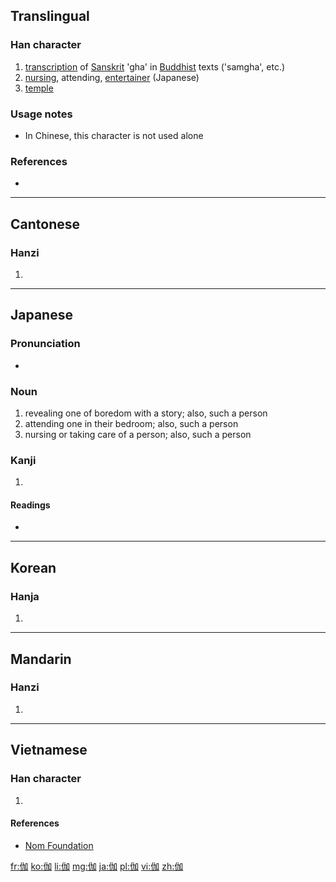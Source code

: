 ==Translingual==

===Han character===
{{Han char|rn=9|rad=人|as=05|sn=7|four=2620<sub>0</sub>|canj=人大尸口 (OKSR)|ids=⿰[[亻]][[加]]}}

# [[transcription]] of [[Sanskrit]] 'gha' in [[Buddhist]] texts ('samgha', etc.)
# [[nursing]], attending, [[entertainer]] (Japanese)
# [[temple]]

===Usage notes===
* In Chinese, this character is not used alone<!--is this true?-->

===References===
* {{Han ref|kx=0097.120|dkj=00486|dj=0205.170|hdz=10140.070|uh=4F3D|ud=20285|bh=A6F7|bd=42743}}

----

==Cantonese==

===Hanzi===
{{yue-hanzi|jyut=|y=ga1, ke4}}

# {{defn|lang=yue|sort=人05}}

----

==Japanese==

===Pronunciation===
* {{IPA|/toɡi/|lang=ja}}

===Noun===
{{ja-noun|とぎ}}

# revealing one of boredom with a story; also, such a person
# attending one in their bedroom; also, such a person
# nursing or taking care of a person; also, such a person

===Kanji===
{{ja-kanji|grade=|rs=人05}}

# {{defn|lang=ja|sort=人05}}

====Readings====
* {{ja-readings|goon=[[ぎゃ]] (gya)|kanon=[[きゃ]] (kya)|kanyoon=[[か]] (ka), [[が]] (ga)|kun=[[とぎ]] (togi)}}

----

==Korean==

===Hanja===
{{ko-hanja|hangeul=가|eumhun=[[절]]|rv=ga|mr=ka}}

# {{defn|lang=ko|sort=人05}}

----

==Mandarin==

===Hanzi===
{{cmn-hanzi|pin=[[jiā]] ([[jia1]]), [[qié]] ([[qie2]])|wg=chia<sup>1</sup>, ch'ieh<sup>2</sup>}}

# {{defn|lang=cmn|sort=人05}}

----

==Vietnamese==

===Han character===
{{vi-hantu|[[già]], [[giả]], [[gia]], [[nhà]]|rs=人05}}

# {{defn|vi}}

====References====
*[http://nomfoundation.org/common/nom_details.php?codepoint=4f3d Nom Foundation]

[[fr:伽]]
[[ko:伽]]
[[li:伽]]
[[mg:伽]]
[[ja:伽]]
[[pl:伽]]
[[vi:伽]]
[[zh:伽]]
